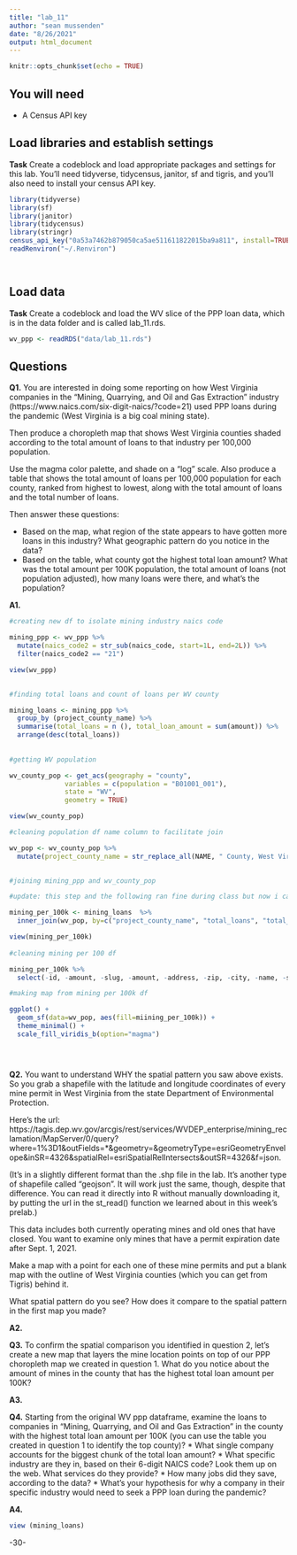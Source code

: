 ```yaml
---
title: "lab_11"
author: "sean mussenden"
date: "8/26/2021"
output: html_document
---
```


```r
knitr::opts_chunk$set(echo = TRUE)
```

## You will need

* A Census API key

## Load libraries and establish settings

**Task** Create a codeblock and load appropriate packages and settings for this lab. You'll need tidyverse, tidycensus, janitor, sf and tigris, and you'll also need to install your census API key.

```r

library(tidyverse)
library(sf)
library(janitor)
library(tidycensus)
library(stringr)
census_api_key("0a53a7462b879050ca5ae511611822015ba9a811", install=TRUE, overwrite = TRUE)
readRenviron("~/.Renviron")




```


## Load data

**Task** Create a codeblock and load the WV slice of the PPP loan data, which is in the data folder and is called lab_11.rds.

```r

wv_ppp <- readRDS("data/lab_11.rds")


```


## Questions 

**Q1.** You are interested in doing some reporting on how West Virginia companies in the "Mining, Quarrying, and Oil and Gas Extraction" industry (https://www.naics.com/six-digit-naics/?code=21) used PPP loans during the pandemic (West Virginia is a big coal mining state).  

Then produce a choropleth map that shows West Virginia counties shaded according to the total amount of loans to that industry per 100,000 population. 

Use the magma color palette, and shade on a "log" scale. Also produce a table that shows the total amount of loans per 100,000 population for each county, ranked from highest to lowest, along with the total amount of loans and the total number of loans. 

Then answer these questions:

* Based on the map, what region of the state appears to have gotten more loans in this industry? What geographic pattern do you notice in the data?
* Based on the table, what county got the highest total loan amount? What was the total amount per 100K population, the total amount of loans (not population adjusted), how many loans were there, and what's the population?

**A1.**             

```r

#creating new df to isolate mining industry naics code

mining_ppp <- wv_ppp %>% 
  mutate(naics_code2 = str_sub(naics_code, start=1L, end=2L)) %>% 
  filter(naics_code2 == "21") 

view(wv_ppp)

  
#finding total loans and count of loans per WV county

mining_loans <- mining_ppp %>% 
  group_by (project_county_name) %>% 
  summarise(total_loans = n (), total_loan_amount = sum(amount)) %>% 
  arrange(desc(total_loans))
  
          
#getting WV population 

wv_county_pop <- get_acs(geography = "county", 
              variables = c(population = "B01001_001"), 
              state = "WV", 
              geometry = TRUE)

view(wv_county_pop)

#cleaning population df name column to facilitate join 

wv_pop <- wv_county_pop %>% 
  mutate(project_county_name = str_replace_all(NAME, " County, West Virginia", "")) 

    
#joining mining_ppp and wv_county_pop

#update: this step and the following ran fine during class but now i can't get it to work!!! so frustrating :(

mining_per_100k <- mining_loans  %>% 
  inner_join(wv_pop, by=c("project_county_name", "total_loans", "total_loan_amount"))  

view(mining_per_100k)
  
#cleaning mining per 100 df 

mining_per_100k %>% 
  select(-id, -amount, -slug, -amount, -address, -zip, -city, -name, -state, -naics_code, -business_type, -business_age_description, -race, -gender, congressional_district, -date_approved, -loan_range_sort_key, -loan_number, -loan_status, -loan_status_date, -veteran)

#making map from mining per 100k df 

ggplot() + 
  geom_sf(data=wv_pop, aes(fill=miining_per_100k)) + 
  theme_minimal() +
  scale_fill_viridis_b(option="magma") 





```




**Q2.** You want to understand WHY the spatial pattern you saw above exists.  So you grab a shapefile with the latitude and longitude coordinates of every mine permit in West Virginia from the state Department of Environmental Protection. 

Here's the url: https://tagis.dep.wv.gov/arcgis/rest/services/WVDEP_enterprise/mining_reclamation/MapServer/0/query?where=1%3D1&outFields=*&geometry=&geometryType=esriGeometryEnvelope&inSR=4326&spatialRel=esriSpatialRelIntersects&outSR=4326&f=json. 

(It's in a slightly different format than the .shp file in the lab. It's another type of shapefile called "geojson".  It will work just the same, though, despite that difference. You can read it directly into R without manually downloading it, by putting the url in the st_read() function we learned about in this week's prelab.) 

This data includes both currently operating mines and old ones that have closed.  You want to examine only mines that have a permit expiration date after Sept. 1, 2021. 

Make a map with a point for each one of these mine permits and put a blank map with the outline of West Virginia counties (which you can get from Tigris) behind it. 

What spatial pattern do you see? How does it compare to the spatial pattern in the first map you made?

**A2.**

**Q3.** To confirm the spatial comparison you identified in question 2, let's create a new map that layers the mine location points on top of our PPP choropleth map we created in question 1. What do you notice about the amount of mines in the county that has the highest total loan amount per 100K?

**A3.**

**Q4.** Starting from the original WV ppp dataframe, examine the loans to companies in "Mining, Quarrying, and Oil and Gas Extraction" in the county with the highest total loan amount per 100K (you can use the table you created in question 1 to identify the top county)?
* What single company accounts for the biggest chunk of the total loan amount? 
* What specific industry are they in, based on their 6-digit NAICS code? Look them up on the web. What services do they provide?
* How many jobs did they save, according to the data?
* What's your hypothesis for why a company in their specific industry would need to seek a PPP loan during the pandemic?

**A4.** 


```r

view (mining_loans) 


```












-30-
